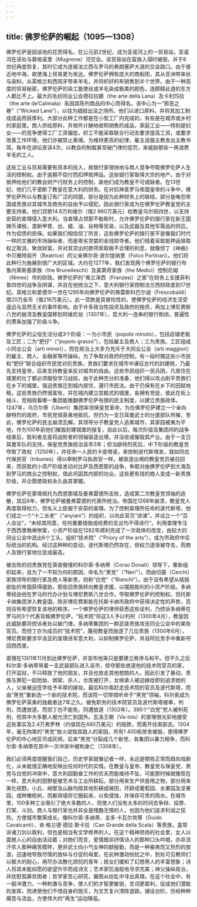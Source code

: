 ```yaml
---
---
---
```

title: 佛罗伦萨的崛起（1095—1308）
---




佛罗伦萨是因该地的花而得名，在公元前2世纪，成为亚诺河上的一贸易站，亚诺河在该处与慕格诺里（Mugnone）河交会。该贸易站在蛮族入侵时被毁，并于8世纪再度恢复，其时它成为连接法兰西与罗马的弗朗塞萨大道的交会路口。由于接近地中海，故使海上贸易更为发达。佛罗伦萨拥有庞大的商船团，其从亚洲带来丝与染料，从英格兰和西班牙带来羊毛，并将织好的布销售到半个世界。由于一种高度的贸易秘密，佛罗伦萨的染工能使丝或羊毛染成极美的颜色，连颇精此道的东方人都比不上。最大的毛纺同业公会德拉拉娜（the arte della Lana）及卡利玛拉（the arte de’Calimala）系因其陈列商品的中心而得名，该中心为一“邪恶之巷”（“Wicked Lane”），以往为娼妓出没之场所。他们以进口原料，并将其加工制成成品而获厚利。大部分此种工作都是在小型工厂内完成的，有些是在城市或乡村的家庭里。商人供给原料，并按件计酬地收购销售的成品，家庭工业——特别是妇女——的竞争使得工厂工资偏低，织工不能采取联合行动去要求提高工资，或要求改善工作环境，他们亦被禁止离境。为维持更高的纪律，雇主说服主教发出主教书简，每年在讲坛宣读4次，以教会的制裁甚至破门律的惩罚，来威胁那些一再浪费羊毛的工人。

这些工业与贸易需要有资本的投入，故银行家很快地与商人竞争夺取佛罗伦萨人生活的控制权。由于逾期不偿付而扣押抵押品，这些银行家取得大宗的地产。由于对抵押给他们的教会财产行财务上的控制，故他们成为教皇不可或缺者。在13世纪，他们几乎垄断了教皇在意大利的财务。在对抗神圣罗马帝国皇帝的斗争中，佛罗伦萨所以与教皇订有广泛的同盟，部分是因为此种财务上的联结，部分是唯恐帝国或贵族对其城市及商务的自由予以侵犯，因此银行家成为在佛罗伦萨教皇党的主要支持者。他们贷款14.8万利维尔（值2 960万美元）给教皇乌尔班四世，以支持安茹的查理侵入意大利。当查理占领那不勒斯时，允许佛罗伦萨的银行家在新王国铸币课税，垄断甲胄、丝、蜡、油、谷物等贸易，以及武器及其他军需品的供应，作为偿债的担保。如果我们相信但丁所言，这些佛罗伦萨的银行家不是像我们时代一样的文雅的市场操纵者，而是卑劣贪婪的金钱掠夺者。他们借着采取抵押品赎取权之取消，聚敛财富，并对其贷出的款项索取极不合理的利息，就像但丁《神曲》中贝雅特丽齐（Beatrice）的父亲佛尔哥·波尔提纳里（Folco Portinari）。他们将此种行为施展到很广大的区域。大约在1277年，我们发现两个佛罗伦萨的银行布鲁内莱斯基家族（the Brunelleschi）及美第奇家族（the Medici）控制尼姆（Nimes）市的财政。佛罗伦萨的“弗兰泽西（Franzesi）之家”在财务上支援菲利普四世的战争及阴谋，并且在他统治之下，意大利银行家控制法兰西财政直到17世纪。英格兰和爱德华一世在1295年向佛罗伦萨的弗雷斯科巴尔迪（Frescobaldi）借20万金币（值216万美元）。此一贷款是具冒险性的，使佛罗伦萨的经济生活受遥远与显然无关的事件影响。由于许多政治性投资及政府的拖债，再加上博尼费斯八世的崩溃及教皇国移到阿维尼翁（1307年），意大利一连串的银行倒闭，普遍性的萧条加强了阶级斗争。

佛罗伦萨的尘俗生活分成3个阶级：一为小市民（popolo minuto），包括店铺老板及工匠；二为“肥仔”（“popolo grasso”），包括雇主及商人；三为贵族。工匠组成小同业公会（arti minori），而在政治上大多为充斥于大同业公会（arti maggiori）的雇主、商人、金融家等所操纵。为了争取对政府的控制，有一段时期这些小市民和“肥仔”联合组织市民党对抗贵族，贵族们要求在城市中课征古代的封建税，乃最先支持皇帝，后来支持教皇来反对城市的自由。这些市民组织一民兵团，凡居住在城里的壮丁都必须服役学习战技。由于此种充分的准备，他们得以攻占削平贵族们在乡下的城堡，强迫贵族迁到城内居住，遵行市民法。由于仍保有在乡下的田赋地租，这些贵族仍然很富有，并在城内建立宫殿式的城堡，各拥有党徒，彼此在街上械斗，竞相观看哪一集团能推翻佛罗伦萨有限的民主制度，以建立贵族政体。1247年，乌贝尔蒂（Uberti）集团率领保皇党革命，为在佛罗伦萨建立一个亲向腓特烈的政府，市民党很英勇地抵抗，但仍为一支日耳曼武士的分遣部队所摧，至此，佛罗伦萨的民主崩溃瓦解。其领导分子教皇党人逃离城市，其家园被夷为平地，作为100年前他们摧毁封建城堡的报复，自此以后，每次阶级及集团间的战争结束后，胜利者总是将战败者的领袖驱逐出境，并没收或摧毁其产业。由于一支日耳曼军队的支持，保皇党贵族统治该市3年；但当腓特烈死后，中下阶级的教皇党夺取了政权（1250年），并任命一人民的卡皮塔诺，来拑制波代斯塔发，就如同古代保民官（tribunes）得以牵制罗马执政官一样。被驱逐出境的教皇党员被召回来，而获胜的小资产阶级发动对比萨及西恩那的战争，争取对由佛罗伦萨到大海及到罗马的商业之控制权，借此巩固其内部的功业。这些更有钱的商人变成一新贵族阶级，并企图使政权永久由其掌握。

佛罗伦萨在蒙塔佩托为西恩那城及曼弗雷德所击败，造成第二次教皇党领袖的逃散，其后6年，佛罗伦萨被曼弗雷德的代表所统治。帝国在1268年崩溃，教皇党人再度取得权力，但名义上臣服于安茹的查理。为了控制查理所任命的波代斯塔，他们成立一个“十二长老”（“anyiani”）的组织，以向此官员“进谏”。并设立一个“百人会议”，“未经其同意，任何重要措施或经费的支出均不得进行”。利用查理专注于西西里晚祷惨案，小资产阶级在1282年顺利完成了一次政体的改变，由较大的同业公会中选出6个工头，组织“技术院”（“Priory of the arts”），成为市政府中实际统治的机构。经过这种种的变动，波代斯塔仍然存在，但权力逐渐被夺去，而商人及银行家地位变成最高。

被击败的旧贵族党在英俊傲慢的科尔索·多纳蒂（Corso Donati）领导下，重新组织起来，且为了一不知为何的原因，命名为“黑党”（“Neri”）。而由切基（Cerchi）家族领导的银行家及商人等新贵，则称“白党”（“Bianchi”）。由于没有希望从摇摇欲坠的帝国获得援助，那些旧贵族转向教皇求援，以摆脱胜利的小资产阶级。多纳蒂经由他在罗马的代办计划与博尼费斯八世合作，夺取佛罗伦萨的控制权。但托斯卡纳集团渗入教皇国，除非博尼费斯能在托斯卡纳市政府中获得决定性的声势，否则没有希望恢复该地的秩序。一个佛罗伦萨的律师获悉这些谈判，乃控诉多纳蒂在罗马的3个代表背叛佛罗伦萨。“技术院”将这3人予以判刑（1300年4月），教皇因此威胁要将控诉者处以破门律。多纳蒂集团的一群武装贵族攻击同业公会中的某些官员。而但丁亦为成员的“技术院”，蔑视教皇而放逐了几位贵族（1300年6月），博尼费斯要求华洛亚的查理进军意大利，以抑制佛罗伦萨，并自阿拉贡手中重新夺回西西里。

查理在1301年11月到达佛罗伦萨，并宣布他来只是要建立秩序与和平。但不久之后科尔索·多纳蒂带着一支武装部队进入该市，掠夺那些放逐他的技术院官员的家，打开监狱，不只释放了他的朋友，并且也放走其他想跑的人。因此引发了暴动，贵族与罪犯一起抢劫、绑架、杀人，仓库被打开，女继承人被迫嫁给即刻追求她的人，父亲被迫签字给予丰厚的嫁妆。最后科尔索赶走技术院的官员及波代斯塔，而由“黑党”重新选一个新的技术院，而该院一切举措听命于“黑党”领袖，科尔索成为佛罗伦萨英勇的独裁者达7年之久。被免职务的技术院官员及波代斯塔被审，判刑，而遭放逐。而但丁也不能免，同遭放逐（1302年）。395个“白党”党人被判死刑，但其中大多数人被允流亡到国外。瓦洛王朝（Va-lois）的查理很光彩地接受这些事实及2.4万弗罗林（约值现在480万美元）的赔款，而离开往南部去。1304年，毫无拘束的“黑党”放火烧毁其敌人的家园，共有1 400栋房舍被毁，使得佛罗伦萨的中心地区尽成灰烬。后来“黑党”分裂成几个新党，各集团以暴力相争，而科尔索·多纳蒂在其中一次冲突中被刺身亡（1308年）。

我们必须再度提醒我们自己，历史学家就像记者一样，永远是牺牲正常而趋向戏剧化，从未能很正确地反映出任何时代的实情。在教皇与皇帝，教皇党与保皇党，黑党与白党的冲突中，意大利因勤奋工作的农夫而能维持不坠，可能那时候就像现在一样，意大利的田野是被艺术与工业所耕耘，部分用来生产供食用之物，部分用来美化视野。小丘、峭壁及山脉均按其地形耕成梯田，开辟成葡萄园、水果园及坚果园，或种橄榄树，而都用墙将它圈起来，以免侵蚀，并保存可贵的雨水。在城市里，100多种工业吸引了绝大多数的人，而使人们没有太多的时间去争辩、投票、打架、斗剑。商人与银行家也并非全是残酷无情的人，也因为他们追求利润之狂热，方使城市繁荣成长。像科尔索·多纳蒂、圭多·卡瓦尔坎蒂（Guido Cavalcanti）、肯·格兰德·德拉·斯卡拉（Can Grande della Scala）等贵族，虽常诉诸刀剑以取利，但也是相当有文学修养的人。在这个精神昂扬的社会里，女人以震撼人心的自由活动着；对她们而言，爱情既非抒情诗人的那种口头吟唱，亦非流汗农人那种痛苦模样，更非武士向小气女神的献殷勤，而是一种豪爽而又热烈的放浪，迅速地导致尽情的放纵与仓促的母爱。在此种激动纷扰之中，到处可见教师们以极大的耐心，用尽办法教化顽抗的青年；妓女们缓和了幻想男人的丰富想象；诗人将其未能如愿的欲望升华而成诗文；艺术家饥渴般地寻求完美；神父操纵政治，并抚慰孤寡贫困者；哲学家苦心研究，冀图从纷乱中寻出真理。在这个社会中，有一股冲激力，一种刺激与竞争，使人们的才智更敏锐，言词更犀利，促成他们潜能的发挥，而诱使他们不惜自身的毁灭，为文艺复兴清除道路，铺设台阶。历经种种痛苦与流血，方使伟大的“再生”运动降临。
